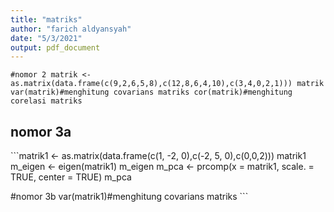 ---
title: "matriks"
author: "farich aldyansyah"
date: "5/3/2021"
output: pdf_document
---

```#nomor 2
matrik <- as.matrix(data.frame(c(9,2,6,5,8),c(12,8,6,4,10),c(3,4,0,2,1)))
matrik
var(matrik)#menghitung covarians matriks
cor(matrik)#menghitung corelasi matriks
```


## nomor 3a

```matrik1 <- as.matrix(data.frame(c(1, -2, 0),c(-2, 5, 0),c(0,0,2)))
matrik1
m_eigen <- eigen(matrik1)
m_eigen
m_pca <- prcomp(x = matrik1, scale. = TRUE, center = TRUE) 
m_pca

#nomor 3b
var(matrik1)#menghitung covarians matriks
```

